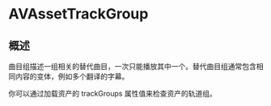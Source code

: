 # AVAssetTrackGroup

<ToBePolishedAfterTranslation />

<OriginalSource
  title="AVAssetTrackGroup"
  url="https://developer.apple.com/documentation/avfoundation/avassettrackgroup"
  summary="资产中的一组相关曲目"
/>

## 概述

曲目组描述一组相关的替代曲目，一次只能播放其中一个。替代曲目组通常包含相同内容的变体，例如多个翻译的字幕。

你可以通过加载资产的 trackGroups 属性值来检查资产的轨道组。
